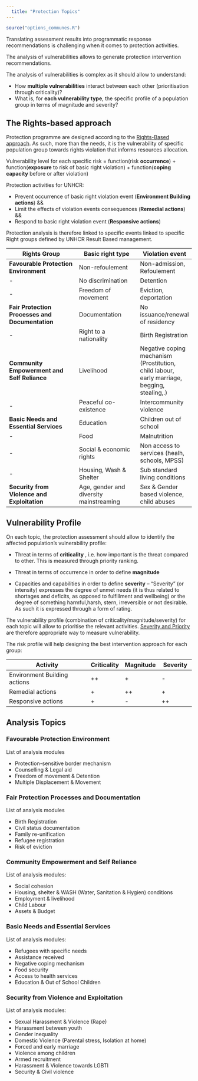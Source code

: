 ```yaml
---
  title: "Protection Topics"
---
```

  
  ```r
source("options_communes.R")
```
<div class="important">

Translating assessment results into programmatic response recommendations is challenging when it comes to protection activities. 

The analysis of vulnerabilities allows to generate protection intervention recommendations.

The analysis of vulnerabilities is complex as it should allow to understand:

 * How **multiple vulnerabilities** interact between each other (prioritisation through criticality)?
 * What is, for **each vulnerability type**, the specific profile of a population group in terms of magnitude and severity?

</div>



## The Rights-based approach 

Protection programme are designed according to the [Rights-Based approach](https://en.wikipedia.org/wiki/Rights-based_approach_to_development). As such, more than the needs, it is the vulnerability of specific population group towards rights violation that informs resources allocation.

Vulnerability level for each specific risk =
function(risk **occurrence**) +
function(**exposure** to risk of basic right violation) +
function(**coping capacity** before or after violation)


Protection activities for UNHCR:  

 - Prevent occurrence of basic right violation event (**Environment Building actions**) && 
 - Limit the effects of violation events consequences (**Remedial actions**) && 
 - Respond to basic right violation event  (**Responsive actions**) 


Protection analysis is therefore linked to specific events linked to specific Right groups defined by UNHCR Result Based management.

Rights Group                                    | Basic right type                       | Violation event
----------------------------------------------- |--------------------------------------- | ------------- 
__Favourable Protection Environment__           | Non-refoulement                        | Non-admission, Refoulement
-                                               | No discrimination                      | Detention
-                                               | Freedom of movement                    | Eviction, deportation
__Fair Protection Processes and Documentation__ | Documentation                          | No issuance/renewal of residency
-                                               | Right to a nationality                 | Birth Registration
__Community Empowerment and Self Reliance__     | Livelihood                             | Negative coping mechanism (Prostitution, child labour, early marriage, begging, stealing,.)
-                                               | Peaceful co-existence                  | Intercommunity violence
__Basic Needs and Essential Services__          | Education                              | Children out of school
-                                               | Food                                   | Malnutrition
-                                               | Social & economic rights               | Non access to services (healh, schools, MPSS)
-                                               | Housing, Wash & Shelter                | Sub standard living conditions
__Security from Violence and Exploitation__     | Age, gender and diversity mainstreaming| Sex & Gender based violence, child abuses



## Vulnerability Profile

On each topic, the protection assessment should allow to identify the affected population’s vulnerability profile:

 * Threat in terms of   __criticality__ , i.e. how important is the threat compared to other. This is measured through priority ranking.  

 * Threat  in terms of occurrence in order to define __magnitude__ 

 * Capacities and capabilities in order to define  __severity__ -- "Severity" (or intensity) expresses the degree of unmet needs (it is thus related to shortages and deficits,  as  opposed  to  fulfillment  and  wellbeing) or the degree of something harmful,harsh, stern, irreversible or not desirable. As such it is expressed through a form of rating.


The vulnerability profile (combination of criticality/magnitude/severity) for each topic will allow to prioritise the relevant activities. [Severity and Priority](http://aldo-benini.org/Level2/HumanitData/Benini_forACAPS_SeverityAndPriority_2013.pdf) are therefore appropriate way to measure vulnerability.

The risk profile will help designing the best intervention approach for each group:

Activity	                     | Criticality |	Magnitude | Severity
------------------------------ |------------ | ---------- |------------ 
Environment Building actions   |  	++       | 	  +       | 	-
Remedial actions               | 	  +        | 	  ++      | 	+
Responsive actions             | 		 +       |     -      | 	++


## Analysis Topics

### Favourable Protection Environment    

List of analysis modules

* Protection-sensitive border mechanism
* Counselling & Legal aid
* Freedom of movement & Detention
* Multiple Displacement & Movement

### Fair Protection Processes and Documentation 

List of analysis modules

* Birth Registration
* Civil status documentation
* Family re-unification
* Refugee registration
* Risk of eviction

### Community Empowerment and Self Reliance 

List of analysis modules:

* Social cohesion
* Housing, shelter & WASH (Water, Sanitation & Hygien) conditions
* Employment & livelihood
* Child Labour
* Assets & Budget

### Basic Needs and Essential Services 

List of analysis modules:

* Refugees with specific needs 
* Assistance received
* Negative coping mechanism
* Food security
* Access to health services
* Education & Out of School Children

### Security from Violence and Exploitation

List of analysis modules:

* Sexual Harassment & Violence (Rape) 
* Harassment between youth
* Gender inequality
* Domestic Violence (Parental stress, Isolation at home)
* Forced and early marriage
* Violence among children
* Armed recruitment
* Harassment & Violence towards LGBTI
* Security & Civil violence



